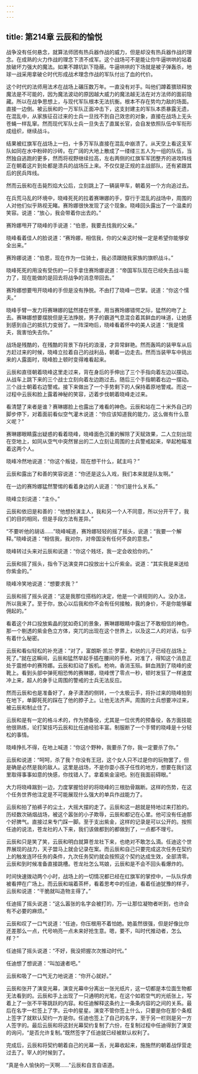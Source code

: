 ```yaml
---
---
---
```

title: 第214章 云辰和的愉悦
---



战争没有任何悬念，就算法师团有热兵器作战的威力，但是却没有热兵器作战的理念。在成熟的火力作战的理念下溃不成军。这个战场可不是能让你牛逼哄哄的站着放破坏力强大的魔法。如果不蹲坑趴下隐蔽。牛逼哄哄的下场就是被子弹轰杀，地球一战采用拿破仑时代形成战术理念作战的军队付出了血的代价。

这个时代的法师用法术在战场上碾压数万年。一直没有对手。叫他们蹲着猥琐释放魔法是不可能的，因为魔法波动的原因越大威力的魔法越无法在对方法师的面前隐藏。所以在战争思想上，与现代军队根本无法抗衡。根本不存在势均力敌的场面。直接一边倒。被云辰和的一万军队正面冲击下，这支封建主的军队本质暴露无遗，在混乱中，从家族征召过来的士兵一旦找不到自己效忠的对象，直接在战场上无头苍蝇一样乱窜。然而现代军队士兵一旦失去了直属长官，会自发依照队伍中军衔形成组织，继续战斗。

结果被红旗军在战场上一扫，十多万军队直接在混乱中崩溃了。从天空上看这支军队如同在水中粉碎的沙砖。在广阔的大地上散成了一缕缕三五人为一组的队伍，当然独自逃跑的更多，然而将视野继续拉高，左右两侧的红旗军军团整齐的进攻阵线正在朝着这片到处都是溃兵的战场压上来。不仅仅是正规的主战部队，还有紧跟其后的民兵阵线。

然而云辰和在击毙烈焰大公后，立刻跳上了一辆装甲车，朝着另一个方向追过去。

在兵荒马乱的环境中，晓峰死死的拉着赛琳娜的手，穿行于混乱的战场中，周围的人对他们似乎熟视无睹。赛玲娜很快发现了这个现象。晓峰回头露出了一个温柔的笑容。说道：“放心，我会带着你出去的。”

赛玲娜甩开了晓峰的手说道：“伯恩，我要去找我的父亲。”

晓峰看着佳人的脸说道：“赛玲娜，相信我，你的父亲这时候一定是希望你能够安全出来。”

赛玲娜说道：“伯恩，现在作为一位骑士，我必须跟随我家族的旗帜战斗。”

晓峰死死的用没有受伤的一只手拿住赛玲娜说道：“帝国军队现在已经失去战斗能力了，现在能做的是回去将战争的消息带回去。”

赛玲娜想要甩开晓峰的手但是没有挣脱。不由打了晓峰一巴掌。说道：“你这个懦夫。”

晓峰手臂一发力将赛琳娜的猛然搂在怀里。用当赛玲娜错愕之际，猛然的吻了上去。赛琳娜想要摆脱但是无法挣脱，男子的霸道气息混合着其鲜血的味道，让她感到感到自己的抵抗力变弱了。一阵深吻后，晓峰看着怀中的美人说道：“我是懦夫，我害怕失去你。”

战场是残酷的，在残酷的背景下存托的浪漫，才异常鲜艳。然而轰鸣的装甲车从后方赶过来的时候，晓峰立拉着自己的战利品，朝着一边走去。然而当装甲车中挑出来的人露面时，晓峰脸上顿时变得难看起来。

云辰和直径朝着晓峰这里走过来，背在身后的手伸出了三个手指向着左边以摆动。从战车上跳下来的三个战士立刻向着左边跑过去。随后三个手指朝着右边一摆动。三个战士朝着右边警戒。接下来做出了一个手势剩下的人保持着原地警戒。而这一过程中云辰和脸上露着神秘的笑容，迈着步伐朝着晓峰走过来。

看清楚了来者是谁？赛琳娜脸上也露出了难看的神色。云辰和站在二十米外自己的脚步停下，对着面前看似空气灌木说道：“你应该知道我的能力，这么做有什么意义呢？”

赛琳娜眼睛露出疑惑的看着晓峰，晓峰面色沉重的解除了天赋效果，二人立刻出现在空地上，如同从空气中突然冒出的二人立刻让周围的士兵警戒起来，举起枪瞄准着这两个人。

晓峰冷然地说道：“你这个叛徒，现在想干什么，弑主吗？”

云辰和露出了和善的笑容说道：“你还是这么入戏，我们本来就是队友啊。”

在一边的赛玲娜猛然警惕的看着身边的人说道：“你们是什么关系。”

晓峰立刻说道：“主仆。”

云辰和依旧是和善的：“他想扮演主人，我和另一个人不同意，所以分开干了，我们的目的相同，但是手段方法有差异。”

“不要听他的胡话……”晓峰喊道，赛玲娜轻轻的摇了摇头，说道：“我要一个解释。”晓峰说道：“相信我，我对你，对帝国没有任何不良的意思。”

晓峰转过头来对云辰和说道：“你这个贱坯，我一定会收拾你的。”

云辰和摇了摇头，指令下达演变井口投放出十公斤紫金。说道：“其实我是来送给你紫金的。”

晓峰冷笑地说道：“想要求我？”

云辰和摇了摇头说道：“这是我那位搭档的决定，他是一个讲规则的人。没办法，所以我来了。至于你，放心以后我和你不会有任何接触，我的身价，不是你能够雇佣起的。”

看着这个井口投放紫晶的犹如奇幻的景象，赛琳娜眼睛中露出了不敢相信的神色，那一个剔透的紫金色立方体，突兀的出现在这个世界上，以及这二人的对话，似乎有着什么秘密。

云辰和看似轻松的补充道：“对了，富朗斯·凯兰·罗蒙，和他的儿子已经在战场上死了。”就在这瞬间，云辰和猛然举起手插在腰间的手枪，对准了，得知这个消息正处于震撼中的赛玲娜。云辰和扣动了扳机。枪响，香消玉殒。鲜血溅到了晓峰的皮靴上。看到头部中弹死相恐怖的赛琳娜，晓峰愣了零点一秒，顿时发狂了一样速度冲上来，超人的身手让周围的警戒的士兵无法反应。

然而云辰和也是准备好了，身子潇洒的侧转，一个太极云手，将扑过来的晓峰拍到在地下，单脚死死的踩在了他的脖子上。让他无法齐声。周围的士兵想要冲过来，被云辰和制止住了。

云辰和是有一定的格斗术的，作为预备役，尤其是一位优秀的预备役，各方面技能他很熟练，论打架技巧云辰和比任迪经验丰富。制服断了一个手臂的晓峰是十分轻松的事情。

晓峰挣扎不得，在地上喊道：“你这个野种，我要杀了你，我一定要杀了你。”

云辰和说道：“呵呵，杀了我？你没有王冠，这个女人只不过是你的玩物罢了，但是确是必然是我的敌人。这里是战场，不是你耍小孩子任性的地方，想要在我们这里取得事事如意的快感，你找错人了。拿着紫金滚吧。别在我面前碍眼。”

大力将晓峰踹到一边，力度掌握恰好的将晓峰的三根肋骨踹断。这样的伤势，在这个任务世界他注定是不可能展现什么强大的单兵作战能力了。

云辰和拍了拍裤子的尘土，大摇大摆的走了。云辰和这一趟就是特地过来打脸的。历经数次硝烟战场，被这个嚣张的小子欺辱，云辰和都记在心里。他可没有任迪那个好脾气。直接过来专门踩一脚。至于支出紫金，这样的记录是可以公开的。按照任迪的说法，苍龙社的人下来，我们该做都到的都做到了，一点都不理亏。

云辰和只是笑了笑，云辰和明白就算苍龙社下来，也绝对不敢怎么滴。任迪这个世界展现的战力，天子盟马上就会记录在案。而云辰和自己只要完成这次任务在契约上的触发连环任务的条件，九次任务契约就会按照这个契约达成生效，全部清零。云辰和到时候准备直接跳槽。苍龙社怎么骂娘，云辰和是不会不回头看爆炸的。

时间快速拨动两个小时，战场上的一切情况都已经在红旗军的掌控中，一队队俘虏被看押在广场上。而云辰和端着茶杯，看着思考中的任迪，看着任迪犹豫的样子，云辰和说道：“干脆就叫造物主得了。”

任迪摇了摇头说道：“这么嚣张的名字会被打的，万一让那位凝物者听到，也许会有不必要的麻烦。”

云辰和叹了一口气说道：“任迪，你压根用不着怕她。她虽然很强，但是好像比你还差那么一点，代号响亮一点未来好抢生意。嗯，要不，叫时代推动者，怎么样？”

任迪摇了摇头说道：“不好，我没把握次次推动时代。”

任迪想了想说道：“叫加速者吧。”

云辰和吸了一口气无力地说道：“你开心就好。”

云辰和张开了演变光幕，演变光幕中分离出一张光纸片，这一切都是本位面生物都无法看到的。云辰和手上出现了一只通明的光笔，在这个如若空气的光纸张上，写着上了一张不平等跳跃的内容。和任迪解释这条约上一条条内容的之间的关系。最后在名字一栏签上了字。云中的星星。演变不管你签上什么，只要是你在那个条框上签字了就默认契约一方是你。任迪也签上了自己的名字，至于另一栏则是另一方人签字的。最后云辰和将这封光幕契约复制了六份，在复制过程中任迪得到了演变的询问，“是否允许复制。”既然签字了任迪就已经被默认权利了。

完成后，云辰和将契约朝着自己的光幕一丢，光幕收起来，施施然的朝着战俘营走过去了。宰人的时候到了。

“真是令人愉快的一天啊……”云辰和自言自语道。